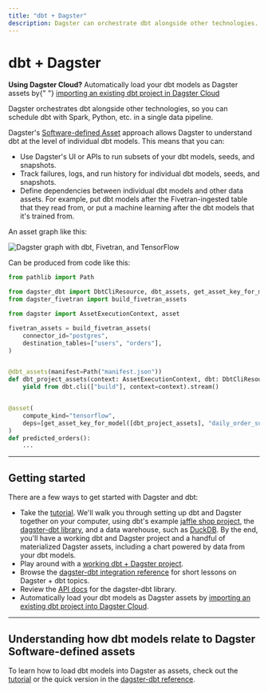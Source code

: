 ```yaml
---
title: "dbt + Dagster"
description: Dagster can orchestrate dbt alongside other technologies.
---
```


# dbt + Dagster

<Note>
  <b>Using Dagster Cloud?</b> Automatically load your dbt models as Dagster
  assets by{" "}
  <a
    target="_blank"
    href="https://dagster.cloud/signup?next=/prod/getting-started%3Ftab%3Dimport_dbt_core_project%26serverless%3D1"
  >
    importing an existing dbt project in Dagster Cloud
  </a>
</Note>

Dagster orchestrates dbt alongside other technologies, so you can schedule dbt with Spark, Python, etc. in a single data pipeline.

Dagster's [Software-defined Asset](/concepts/assets/software-defined-assets) approach allows Dagster to understand dbt at the level of individual dbt models. This means that you can:

- Use Dagster's UI or APIs to run subsets of your dbt models, seeds, and snapshots.
- Track failures, logs, and run history for individual dbt models, seeds, and snapshots.
- Define dependencies between individual dbt models and other data assets. For example, put dbt models after the Fivetran-ingested table that they read from, or put a machine learning after the dbt models that it's trained from.

An asset graph like this:

<!-- Note: This is also used in /getting-started/overview and Lesson 1 of DU's Dagster + dbt module -->

<!-- ![Dagster graph with dbt, Fivetran, and TensorFlow](/images/integrations/dbt/dagster-dbt-fivetran-tensorflow.png) -->

<Image
alt="Dagster graph with dbt, Fivetran, and TensorFlow"
src="/images/integrations/dbt/dagster-dbt-fivetran-tensorflow.png"
width={1834}
height={1220}
/>

Can be produced from code like this:

```python file=/integrations/dbt/potemkin_dag_for_cover_image.py startafter=start endbefore=end
from pathlib import Path

from dagster_dbt import DbtCliResource, dbt_assets, get_asset_key_for_model
from dagster_fivetran import build_fivetran_assets

from dagster import AssetExecutionContext, asset

fivetran_assets = build_fivetran_assets(
    connector_id="postgres",
    destination_tables=["users", "orders"],
)


@dbt_assets(manifest=Path("manifest.json"))
def dbt_project_assets(context: AssetExecutionContext, dbt: DbtCliResource):
    yield from dbt.cli(["build"], context=context).stream()


@asset(
    compute_kind="tensorflow",
    deps=[get_asset_key_for_model([dbt_project_assets], "daily_order_summary")],
)
def predicted_orders():
    ...
```

---

## Getting started

There are a few ways to get started with Dagster and dbt:

- Take the [tutorial](/integrations/dbt/using-dbt-with-dagster). We'll walk you through setting up dbt and Dagster together on your computer, using dbt's example [jaffle shop project](https://github.com/dbt-labs/jaffle_shop), the [dagster-dbt library](/\_apidocs/libraries/dagster-dbt), and a data warehouse, such as [DuckDB](https://duckdb.org/). By the end, you'll have a working dbt and Dagster project and a handful of materialized Dagster assets, including a chart powered by data from your dbt models.
- Play around with a [working dbt + Dagster project](https://github.com/dagster-io/dagster/tree/master/examples/assets_dbt_python).
- Browse the [dagster-dbt integration reference](/integrations/dbt/reference) for short lessons on Dagster + dbt topics.
- Review the [API docs](/\_apidocs/libraries/dagster-dbt) for the dagster-dbt library.
- Automatically load your dbt models as Dagster assets by [importing an existing dbt project into Dagster Cloud](https://dagster.cloud/signup?next=/prod/getting-started%3Ftab%3Dimport_dbt_core_project%26serverless%3D1).

---

## Understanding how dbt models relate to Dagster Software-defined assets

<DbtModelAssetExplanation />

To learn how to load dbt models into Dagster as assets, check out the [tutorial](/integrations/dbt/using-dbt-with-dagster) or the quick version in the [dagster-dbt reference](/integrations/dbt/reference#loading-dbt-models-from-a-dbt-project).
